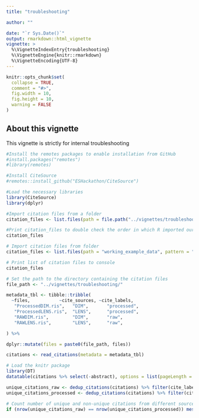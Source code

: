 ```yaml
---
title: "troubleshooting"

author: ""

date: "`r Sys.Date()`"
output: rmarkdown::html_vignette
vignette: >
  %\VignetteIndexEntry{troubleshooting}
  %\VignetteEngine{knitr::rmarkdown}
  %\VignetteEncoding{UTF-8}
---
```


```r
knitr::opts_chunk$set(
  collapse = TRUE,
  comment = "#>",
  fig.width = 10,
  fig.height = 10,
  warning = FALSE
)
```
## About this vignette

This vignette is strictly for internal troubleshooting

```r
#Install the remotes packages to enable installation from GitHub
#install.packages("remotes")
#library(remotes)

#Install CiteSource
#remotes::install_github("ESHackathon/CiteSource")

#Load the necessary libraries
library(CiteSource)
library(dplyr)
```


```r
#Import citation files from a folder
citation_files <- list.files(path = file.path("../vignettes/troubleshooting"), pattern = "\\.ris", full.names = TRUE)

#Print citation_files to double check the order in which R imported our files.
citation_files
```

```r
# Import citation files from folder
citation_files <- list.files(path = "working_example_data", pattern = "\\.ris", full.names = TRUE)

# Print list of citation files to console
citation_files

# Set the path to the directory containing the citation files
file_path <- "../vignettes/troubleshooting/"

metadata_tbl <- tibble::tribble(
  ~files,           ~cite_sources, ~cite_labels, 
   "ProcessedDIM.ris",   "DIM",       "processed",    
   "ProcessedLENS.ris",  "LENS",      "processed",    
   "RAWDIM.ris",         "DIM",       "raw",    
   "RAWLENS.ris",        "LENS",      "raw",     

) %>% 

dplyr::mutate(files = paste0(file_path, files))

citations <- read_citations(metadata = metadata_tbl)

```

```r
# Load the knitr package
library(DT)
datatable(citations %>% select(-abstract), options = list(pageLength = 10))
```


```r

unique_citations_raw <- dedup_citations(citations) %>% filter(cite_label == "raw")
unique_citations_processed <- dedup_citations(citations) %>% filter(cite_label == "processed")

# Count number of unique and non-unique citations from different sources and labels
if (nrow(unique_citations_raw) == nrow(unique_citations_processed)) message("Deduplication likely identical")
```

